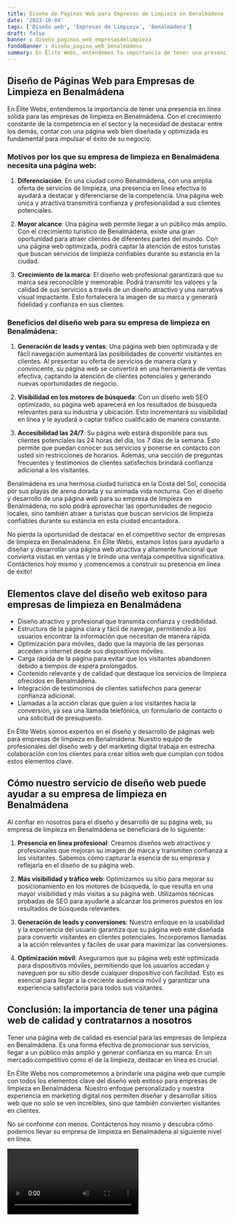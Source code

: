 ```yaml
---
title: Diseño de Páginas Web para Empresas de Limpieza en Benalmádena
date: '2023-10-04'
tags: ['Diseño web', 'Empresas de Limpieza', 'Benalmádena']
draft: false
banner : diseño_paginas_web_empresasdelimpieza
fondoBanner : diseño_pagina_web_benalmádena
summary: En Élite Webs, entendemos la importancia de tener una presencia en línea sólida para las empresas de limpieza en Benalmádena. Con el crecimiento constante de la competencia en el sector y la necesidad de destacar entre los demás, contar con una página web bien diseñada y optimizada es fundamental para impulsar el éxito de su negocio.
---
```


## Diseño de Páginas Web para Empresas de Limpieza en Benalmádena

En Élite Webs, entendemos la importancia de tener una presencia en línea sólida para las empresas de limpieza en Benalmádena. Con el crecimiento constante de la competencia en el sector y la necesidad de destacar entre los demás, contar con una página web bien diseñada y optimizada es fundamental para impulsar el éxito de su negocio.

### Motivos por los que su empresa de limpieza en Benalmádena necesita una página web:

1. **Diferenciación**: En una ciudad como Benalmádena, con una amplia oferta de servicios de limpieza, una presencia en línea efectiva lo ayudará a destacar y diferenciarse de la competencia. Una página web única y atractiva transmitirá confianza y profesionalidad a sus clientes potenciales.

2. **Mayor alcance**: Una página web permite llegar a un público más amplio. Con el crecimiento turístico de Benalmádena, existe una gran oportunidad para atraer clientes de diferentes partes del mundo. Con una página web optimizada, podrá captar la atención de estos turistas que buscan servicios de limpieza confiables durante su estancia en la ciudad.

3. **Crecimiento de la marca**: El diseño web profesional garantizará que su marca sea reconocible y memorable. Podrá transmitir los valores y la calidad de sus servicios a través de un diseño atractivo y una narrativa visual impactante. Esto fortalecerá la imagen de su marca y generará fidelidad y confianza en sus clientes.

### Beneficios del diseño web para su empresa de limpieza en Benalmádena:

1. **Generación de leads y ventas**: Una página web bien optimizada y de fácil navegación aumentará las posibilidades de convertir visitantes en clientes. Al presentar su oferta de servicios de manera clara y convincente, su página web se convertirá en una herramienta de ventas efectiva, captando la atención de clientes potenciales y generando nuevas oportunidades de negocio.

2. **Visibilidad en los motores de búsqueda**: Con un diseño web SEO optimizado, su página web aparecerá en los resultados de búsqueda relevantes para su industria y ubicación. Esto incrementará su visibilidad en línea y le ayudará a captar tráfico cualificado de manera constante.

3. **Accesibilidad las 24/7**: Su página web estará disponible para sus clientes potenciales las 24 horas del día, los 7 días de la semana. Esto permite que puedan conocer sus servicios y ponerse en contacto con usted sin restricciones de horarios. Además, una sección de preguntas frecuentes y testimonios de clientes satisfechos brindará confianza adicional a los visitantes.

Benalmádena es una hermosa ciudad turística en la Costa del Sol, conocida por sus playas de arena dorada y su animada vida nocturna. Con el diseño y desarrollo de una página web para su empresa de limpieza en Benalmádena, no solo podrá aprovechar las oportunidades de negocio locales, sino también atraer a turistas que buscan servicios de limpieza confiables durante su estancia en esta ciudad encantadora.

No pierda la oportunidad de destacar en el competitivo sector de empresas de limpieza en Benalmádena. En Élite Webs, estamos listos para ayudarlo a diseñar y desarrollar una página web atractiva y altamente funcional que convierta visitas en ventas y le brinde una ventaja competitiva significativa. Contáctenos hoy mismo y ¡comencemos a construir su presencia en línea de éxito!

<GifSeo />

<Cta />

## Elementos clave del diseño web exitoso para empresas de limpieza en Benalmádena

- Diseño atractivo y profesional que transmita confianza y credibilidad.
- Estructura de la página clara y fácil de navegar, permitiendo a los usuarios encontrar la información que necesitan de manera rápida.
- Optimización para móviles, dado que la mayoría de las personas acceden a internet desde sus dispositivos móviles.
- Carga rápida de la página para evitar que los visitantes abandonen debido a tiempos de espera prolongados.
- Contenido relevante y de calidad que destaque los servicios de limpieza ofrecidos en Benalmádena.
- Integración de testimonios de clientes satisfechos para generar confianza adicional.
- Llamadas a la acción claras que guíen a los visitantes hacia la conversión, ya sea una llamada telefónica, un formulario de contacto o una solicitud de presupuesto.

En Élite Webs somos expertos en el diseño y desarrollo de páginas web para empresas de limpieza en Benalmádena. Nuestro equipo de profesionales del diseño web y del marketing digital trabaja en estrecha colaboración con los clientes para crear sitios web que cumplan con todos estos elementos clave.

## Cómo nuestro servicio de diseño web puede ayudar a su empresa de limpieza en Benalmádena

Al confiar en nosotros para el diseño y desarrollo de su página web, su empresa de limpieza en Benalmádena se beneficiará de lo siguiente:

1. **Presencia en línea profesional**: Creamos diseños web atractivos y profesionales que mejoran su imagen de marca y transmiten confianza a los visitantes. Sabemos cómo capturar la esencia de su empresa y reflejarla en el diseño de su página web.

2. **Más visibilidad y tráfico web**: Optimizamos su sitio para mejorar su posicionamiento en los motores de búsqueda, lo que resulta en una mayor visibilidad y más visitas a su página web. Utilizamos técnicas probadas de SEO para ayudarle a alcanzar los primeros puestos en los resultados de búsqueda relevantes.

3. **Generación de leads y conversiones**: Nuestro enfoque en la usabilidad y la experiencia del usuario garantiza que su página web esté diseñada para convertir visitantes en clientes potenciales. Incorporamos llamadas a la acción relevantes y fáciles de usar para maximizar las conversiones.

4. **Optimización móvil**: Aseguramos que su página web esté optimizada para dispositivos móviles, permitiendo que los usuarios accedan y naveguen por su sitio desde cualquier dispositivo con facilidad. Esto es esencial para llegar a la creciente audiencia móvil y garantizar una experiencia satisfactoria para todos sus visitantes.

## Conclusión: la importancia de tener una página web de calidad y contratarnos a nosotros

Tener una página web de calidad es esencial para las empresas de limpieza en Benalmádena. Es una forma efectiva de promocionar sus servicios, llegar a un público más amplio y generar confianza en su marca. En un mercado competitivo como el de la limpieza, destacar en línea es crucial.

En Élite Webs nos comprometemos a brindarle una página web que cumple con todos los elementos clave del diseño web exitoso para empresas de limpieza en Benalmádena. Nuestro enfoque personalizado y nuestra experiencia en marketing digital nos permiten diseñar y desarrollar sitios web que no solo se ven increíbles, sino que también convierten visitantes en clientes.

No se conforme con menos. Contáctenos hoy mismo y descubra cómo podemos llevar su empresa de limpieza en Benalmádena al siguiente nivel en línea.

<Video />

<CtaBot job='Empresas de Limpieza' city='Benalmádena'/>

<Gmaps query='Benalmádena+españa+maps' />